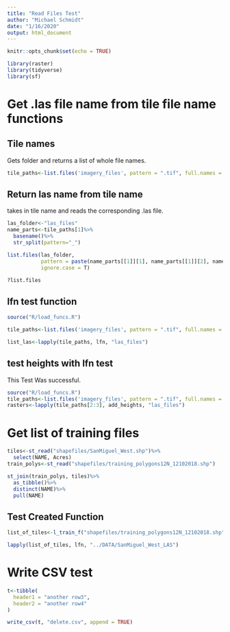 ```yaml
---
title: "Read Files Test"
author: "Michael Schmidt"
date: "1/16/2020"
output: html_document
---
```


```r
knitr::opts_chunk$set(echo = TRUE)
```

```r
library(raster)
library(tidyverse)
library(sf)
```

# Get .las file name from tile file name functions

## Tile names
Gets folder and returns a list of whole file names. 
```r
tile_paths<-list.files('imagery_files', pattern = ".tif", full.names = T)
```


## Return las name from tile name
takes in tile name and reads the corresponding .las file. 
```r
las_folder<-"las_files"
name_parts<-tile_paths[1]%>%
  basename()%>%
  str_split(pattern="_")

list.files(las_folder, 
           pattern = paste(name_parts[[1]][1], name_parts[[1]][2], name_parts[[1]][3], sep = "_"), 
           ignore.case = T)

?list.files
```

## lfn test function
```r
source("R/load_funcs.R")

tile_paths<-list.files('imagery_files', pattern = ".tif", full.names = T)

list_las<-lapply(tile_paths, lfn, "las_files")
```

## test heights with lfn test
This Test Was successful. 
```r
source("R/load_funcs.R")
tile_paths<-list.files('imagery_files', pattern = ".tif", full.names = T)
rasters<-lapply(tile_paths[2:3], add_heights, "las_files")
```





# Get list of training files
```r
tiles<-st_read("shapefiles/SanMiguel_West.shp")%>%
  select(NAME, Acres)
train_polys<-st_read("shapefiles/training_polygons12N_12102018.shp")

st_join(train_polys, tiles)%>%
  as_tibble()%>%
  distinct(NAME)%>%
  pull(NAME)
```


## Test Created Function
```r
list_of_tiles<-l_train_f("shapefiles/training_polygons12N_12102018.shp", "shapefiles/SanMiguel_West.shp")

lapply(list_of_tiles, lfn, "../DATA/SanMiguel_West_LAS")
```


# Write CSV test

```r
t<-tibble(
  header1 = "another row3", 
  header2 = "another row4"
)

write_csv(t, "delete.csv", append = TRUE)
```





